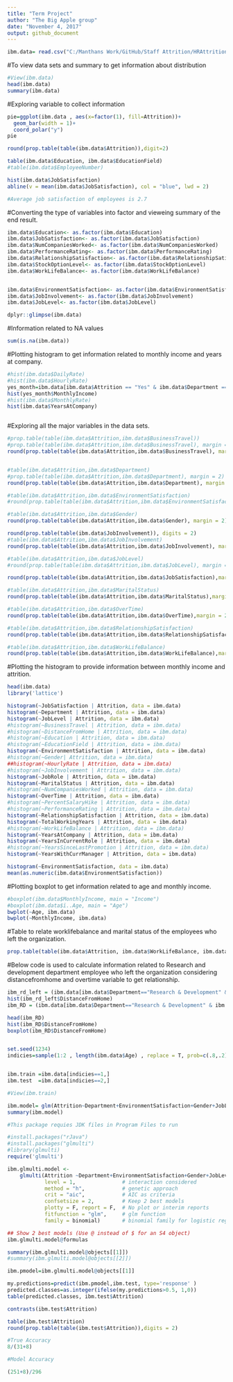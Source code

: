 ```yaml
---
title: "Term Project"
author: "The Big Apple group"
date: "November 4, 2017"
output: github_document
---
```

```r
ibm.data= read.csv("C:/Manthans Work/GitHub/Staff Attrition/HRAttrition.csv", header= T)
```

\n
#To view data sets and summary to get information about distribution
```r
#View(ibm.data)
head(ibm.data)
summary(ibm.data)
```
\n
#Exploring variable to collect information

```r
pie=ggplot(ibm.data , aes(x=factor(1), fill=Attrition))+
  geom_bar(width = 1)+
  coord_polar("y")
pie

```
```r
round(prop.table(table(ibm.data$Attrition)),digit=2)

```


```r
table(ibm.data$Education, ibm.data$EducationField)
#table(ibm.data$EmployeeNumber)
```

```r
hist(ibm.data$JobSatisfaction)
abline(v = mean(ibm.data$JobSatisfaction), col = "blue", lwd = 2)

#Average job satisfaction of employees is 2.7
```


\n
#Converting the type of variables into factor and vieweing summary of the end result. 
```r
ibm.data$Education<- as.factor(ibm.data$Education)
ibm.data$JobSatisfaction<- as.factor(ibm.data$JobSatisfaction)
ibm.data$NumCompaniesWorked<- as.factor(ibm.data$NumCompaniesWorked)
ibm.data$PerformanceRating<- as.factor(ibm.data$PerformanceRating)
ibm.data$RelationshipSatisfaction<- as.factor(ibm.data$RelationshipSatisfaction)
ibm.data$StockOptionLevel<- as.factor(ibm.data$StockOptionLevel)
ibm.data$WorkLifeBalance<- as.factor(ibm.data$WorkLifeBalance)


ibm.data$EnvironmentSatisfaction<- as.factor(ibm.data$EnvironmentSatisfaction)
ibm.data$JobInvolvement<- as.factor(ibm.data$JobInvolvement)
ibm.data$JobLevel<- as.factor(ibm.data$JobLevel)


```


```r
dplyr::glimpse(ibm.data)
```
\n
#Information related to NA values
```r
sum(is.na(ibm.data))
```
\n
#Plotting histogram to get information related to monthly income and years at company. 
```r
#hist(ibm.data$DailyRate)
#hist(ibm.data$HourlyRate)
yes_month=ibm.data[ibm.data$Attrition == "Yes" & ibm.data$Department == "Sales",]
hist(yes_month$MonthlyIncome)
#hist(ibm.data$MonthlyRate)
hist(ibm.data$YearsAtCompany)



```

\n
#Exploring all the major variables in the data sets. 
```r
#prop.table(table(ibm.data$Attrition,ibm.data$BusinessTravel))
#prop.table(table(ibm.data$Attrition,ibm.data$BusinessTravel), margin = 1)
round(prop.table(table(ibm.data$Attrition,ibm.data$BusinessTravel), margin = 1), digits = 2)


#table(ibm.data$Attrition,ibm.data$Department)
#prop.table(table(ibm.data$Attrition,ibm.data$Department), margin = 2)
round(prop.table(table(ibm.data$Attrition,ibm.data$Department), margin = 2), digits = 2)

#table(ibm.data$Attrition,ibm.data$EnvironmentSatisfaction)
#round(prop.table(table(ibm.data$Attrition,ibm.data$EnvironmentSatisfaction), margin = 2), digits = 2)

#table(ibm.data$Attrition,ibm.data$Gender)
round(prop.table(table(ibm.data$Attrition,ibm.data$Gender), margin = 2), digits = 2)

round(prop.table(table(ibm.data$JobInvolvement)), digits = 2)
#table(ibm.data$Attrition,ibm.data$JobInvolvement)
round(prop.table(table(ibm.data$Attrition,ibm.data$JobInvolvement), margin = 2), digits = 2)

#table(ibm.data$Attrition,ibm.data$JobLevel)
#round(prop.table(table(ibm.data$Attrition,ibm.data$JobLevel), margin = 2), digits = 2)

round(prop.table(table(ibm.data$Attrition,ibm.data$JobSatisfaction),margin = 2), digits = 2)

#table(ibm.data$Attrition,ibm.data$MaritalStatus)
round(prop.table(table(ibm.data$Attrition,ibm.data$MaritalStatus),margin = 1), digits = 2)

#table(ibm.data$Attrition,ibm.data$OverTime)
round(prop.table(table(ibm.data$Attrition,ibm.data$OverTime),margin = 2), digits = 2)

#table(ibm.data$Attrition,ibm.data$RelationshipSatisfaction)
round(prop.table(table(ibm.data$Attrition,ibm.data$RelationshipSatisfaction),margin = 2), digits = 2)

#table(ibm.data$Attrition,ibm.data$WorkLifeBalance)
round(prop.table(table(ibm.data$Attrition,ibm.data$WorkLifeBalance),margin = 2), digits = 2)


```
\n
#Plotting the histogram to provide information between monthly income and attrition. 

```r
head(ibm.data)
library('lattice')

histogram(~JobSatisfaction | Attrition, data = ibm.data)
histogram(~Department | Attrition, data = ibm.data)
histogram(~JobLevel | Attrition, data = ibm.data)
#histogram(~BusinessTravel | Attrition, data = ibm.data)
#histogram(~DistanceFromHome | Attrition, data = ibm.data)
#histogram(~Education | Attrition, data = ibm.data)
#histogram(~EducationField | Attrition, data = ibm.data)
histogram(~EnvironmentSatisfaction | Attrition, data = ibm.data)
#histogram(~Gender| Attrition, data = ibm.data)
##histogram(~HourlyRate | Attrition, data = ibm.data)
#histogram(~JobInvolvement | Attrition, data = ibm.data)
histogram(~JobRole | Attrition, data = ibm.data)
histogram(~MaritalStatus | Attrition, data = ibm.data)
#histogram(~NumCompaniesWorked | Attrition, data = ibm.data)
histogram(~OverTime | Attrition, data = ibm.data)
#histogram(~PercentSalaryHike | Attrition, data = ibm.data)
#histogram(~PerformanceRating | Attrition, data = ibm.data)
histogram(~RelationshipSatisfaction | Attrition, data = ibm.data)
histogram(~TotalWorkingYears | Attrition, data = ibm.data)
#histogram(~WorkLifeBalance | Attrition, data = ibm.data)
histogram(~YearsAtCompany | Attrition, data = ibm.data)
histogram(~YearsInCurrentRole | Attrition, data = ibm.data)
#histogram(~YearsSinceLastPromotion | Attrition, data = ibm.data)
histogram(~YearsWithCurrManager | Attrition, data = ibm.data)
```
```r
histogram(~EnvironmentSatisfaction, data = ibm.data)
mean(as.numeric(ibm.data$EnvironmentSatisfaction))
```


\n
#Plotting boxplot to get information related to age and monthly income. 
```r
#boxplot(ibm.data$MonthlyIncome, main = "Income")
#boxplot(ibm.data$ï..Age, main = "Age")
bwplot(~Age, ibm.data)
bwplot(~MonthlyIncome, ibm.data)
```

\n
#Table to relate worklifebalance and marital status of the employees who left the organization. 
```r
prop.table(table(ibm.data$Attrition, ibm.data$WorkLifeBalance, ibm.data$MaritalStatus))
```

\n
#Below code is used to calculate information related to Research and development department employee who left the organization considering distancefromhome and overtime variable to get relationship. 
```r
ibm_rd_left = (ibm.data[ibm.data$Department=="Research & Development" & ibm.data$Attrition == 'Yes',])
hist(ibm_rd_left$DistanceFromHome)
ibm_RD = (ibm.data[ibm.data$Department=="Research & Development" & ibm.data$Attrition == 'Yes' & ibm.data$OverTime == 'Yes', ])

head(ibm_RD)
hist(ibm_RD$DistanceFromHome)
boxplot(ibm_RD$DistanceFromHome)
```

```r

```


```r
set.seed(1234)
indicies=sample(1:2 , length(ibm.data$Age) , replace = T, prob=c(.8,.2)) 


ibm.train =ibm.data[indicies==1,]
ibm.test  =ibm.data[indicies==2,] 

```

```r
#View(ibm.train)
```


```r
ibm.model= glm(Attrition~Department+EnvironmentSatisfaction+Gender+JobLevel+JobRole+JobSatisfaction+MaritalStatus+OverTime+TotalWorkingYears+RelationshipSatisfaction+YearsAtCompany+YearsInCurrentRole+YearsSinceLastPromotion+YearsWithCurrManager, family = "binomial",data=ibm.train)
summary(ibm.model)
```

```r
#This package requies JDK files in Program Files to run

#install.packages("rJava")
#install.packages("glmulti")
#library(glmulti)
require('glmulti')
```














```r
ibm.glmulti.model <-
    glmulti(Attrition ~Department+EnvironmentSatisfaction+Gender+JobLevel+JobRole+JobSatisfaction+MaritalStatus+OverTime+TotalWorkingYears+RelationshipSatisfaction+YearsAtCompany+YearsInCurrentRole+YearsSinceLastPromotion+YearsWithCurrManager,data= ibm.train,
            level = 1,               # interaction considered
            method = "h",            # genetic approach
            crit = "aic",            # AIC as criteria
            confsetsize = 2,         # Keep 2 best models
            plotty = F, report = F,  # No plot or interim reports
            fitfunction = "glm",     # glm function
            family = binomial)       # binomial family for logistic regression
```


```r
## Show 2 best models (Use @ instead of $ for an S4 object)
ibm.glmulti.model@formulas
```
```r
summary(ibm.glmulti.model@objects[[1]])
#summary(ibm.glmulti.model@objects[[2]])
```



```r
ibm.pmodel=ibm.glmulti.model@objects[[1]]

my.predictions=predict(ibm.pmodel,ibm.test, type='response' )
predicted.classes=as.integer(ifelse(my.predictions>0.5, 1,0))
table(predicted.classes, ibm.test$Attrition)


```

```r
contrasts(ibm.test$Attrition)
```

```r
table(ibm.test$Attrition)
round(prop.table(table(ibm.test$Attrition)),digits = 2)
```

```r
#True Accuracy
8/(31+8)
```


```r
#Model Accuracy

(251+8)/296
```


